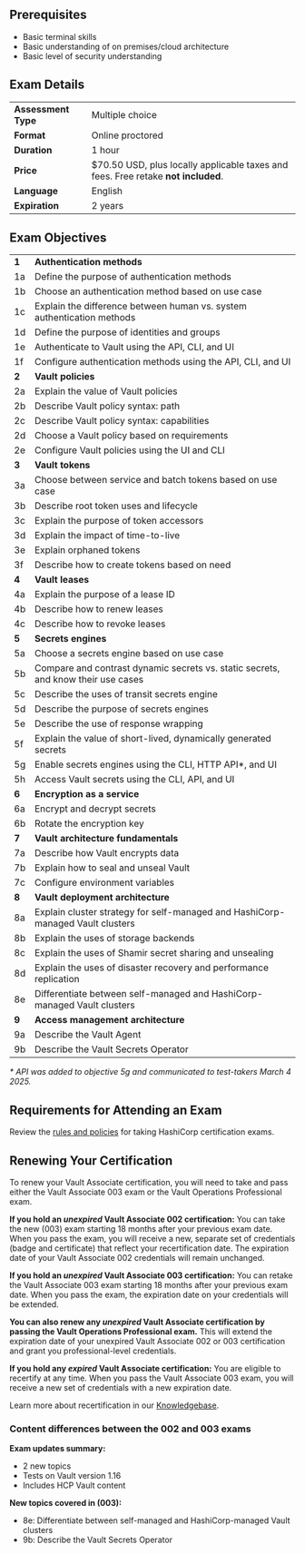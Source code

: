 <!-- Each "## Heading Two" section in this document will be used to populate an FAQ item -->

## Prerequisites
* Basic terminal skills
* Basic understanding of on premises/cloud architecture
* Basic level of security understanding

## Exam Details

|                     |                                                                                   |
| ------------------- | --------------------------------------------------------------------------------- |
| **Assessment Type** | Multiple choice                                                                   |
| **Format**          | Online proctored                                                                  |
| **Duration**        | 1 hour                                                                            |
| **Price**           | $70.50 USD, plus locally applicable taxes and fees. Free retake **not included**. |
| **Language**        | English                                                                           |
| **Expiration**      | 2 years                                                                           |

## Exam Objectives

|                     |                                                                                   |
| ------------------- | --------------------------------------------------------------------------------- |
| **1** | **Authentication methods**                                                        |
| 1a    | Define the purpose of authentication methods                                      |
| 1b    | Choose an authentication method based on use case                                 |
| 1c    | Explain the difference between human vs. system authentication methods            |
| 1d    | Define the purpose of identities and groups                                       |
| 1e    | Authenticate to Vault using the API, CLI, and UI                                  |
| 1f    | Configure authentication methods using the API, CLI, and UI                       |
| **2** | **Vault policies**                                                                |
| 2a    | Explain the value of Vault policies                                               |
| 2b    | Describe Vault policy syntax: path                                                |
| 2c    | Describe Vault policy syntax: capabilities                                        |
| 2d    | Choose a Vault policy based on requirements                                       |
| 2e    |  Configure Vault policies using the UI and CLI                                    |
| **3** | **Vault tokens**                                                                  |
| 3a    | Choose between service and batch tokens based on use case                         |
| 3b    | Describe root token uses and lifecycle                                            |
| 3c    | Explain the purpose of token accessors                                            |
| 3d    | Explain the impact of time-to-live                                                |
| 3e    | Explain orphaned tokens                                                           |
| 3f    | Describe how to create tokens based on need                                       |
| **4** | **Vault leases**                                                                  |
| 4a    | Explain the purpose of a lease ID                                                 |
| 4b    | Describe how to renew leases                                                      |
| 4c    | Describe how to revoke leases                                                     |
| **5** | **Secrets engines**                                                               |
| 5a    | Choose a secrets engine based on use case                                         |
| 5b    | Compare and contrast dynamic secrets vs. static secrets, and know their use cases |
| 5c    | Describe the uses of transit secrets engine                                       |
| 5d    | Describe the purpose of secrets engines                                           |
| 5e    | Describe the use of response wrapping                                             |
| 5f    | Explain the value of short-lived, dynamically generated secrets                   |
| 5g    | Enable secrets engines using the CLI, HTTP API*, and UI                                       |
| 5h    | Access Vault secrets using the CLI, API, and UI                                   |
| **6** | **Encryption as a service**                                                       |
| 6a    | Encrypt and decrypt secrets                                                       |
| 6b    | Rotate the encryption key                                                         |
| **7** | **Vault architecture fundamentals**                                               |
| 7a    | Describe how Vault encrypts data                                                  |
| 7b    | Explain how to seal and unseal Vault                                              |
| 7c    | Configure environment variables                                                   |
| **8** | **Vault deployment architecture**                                                 |
| 8a    | Explain cluster strategy for self-managed and HashiCorp-managed Vault clusters    |
| 8b    | Explain the uses of storage backends                                              |
| 8c    | Explain the uses of Shamir secret sharing and unsealing                           |
| 8d    | Explain the uses of disaster recovery and performance replication                 |
| 8e    | Differentiate between self-managed and HashiCorp-managed Vault clusters           |
| **9** | **Access management architecture**                                                |
| 9a    | Describe the Vault Agent                                                          |
| 9b    | Describe the Vault Secrets Operator                                               |

_* API was added to objective 5g and communicated to test-takers March 4 2025._

## Requirements for Attending an Exam

Review the [rules and policies](https://hashicorp-certifications.zendesk.com/hc/en-us/sections/26234702018573) for taking HashiCorp certification exams.

## Renewing Your Certification

To renew your Vault Associate certification, you will need to take and pass either the Vault Associate 003 exam or the Vault Operations Professional exam.

**If you hold an *unexpired* Vault Associate 002 certification:** You can take the new (003) exam starting 18 months after your previous exam date. When you pass the exam, you will receive a new, separate set of credentials (badge and certificate) that reflect your recertification date. The expiration date of your Vault Associate 002 credentials will remain unchanged.

**If you hold an *unexpired* Vault Associate 003 certification:** You can retake the Vault Associate 003 exam starting 18 months after your previous exam date. When you pass the exam, the expiration date on your credentials will be extended.

**You can also renew any *unexpired* Vault Associate certification by passing the Vault Operations Professional exam.** This will extend the expiration date of your unexpired Vault Associate 002 or 003 certification and grant you professional-level credentials.

**If you hold any *expired* Vault Associate certification:** You are eligible to recertify at any time. When you pass the Vault Associate 003 exam, you will receive a new set of credentials with a new expiration date.

Learn more about recertification in our [Knowledgebase](https://hashicorp-certifications.zendesk.com/hc/en-us/articles/9677396620941).

### Content differences between the 002 and 003 exams

**Exam updates summary:**

- 2 new topics
- Tests on Vault version 1.16
- Includes HCP Vault content

**New topics covered in (003):**

- 8e: Differentiate between self-managed and HashiCorp-managed Vault clusters
- 9b: Describe the Vault Secrets Operator
